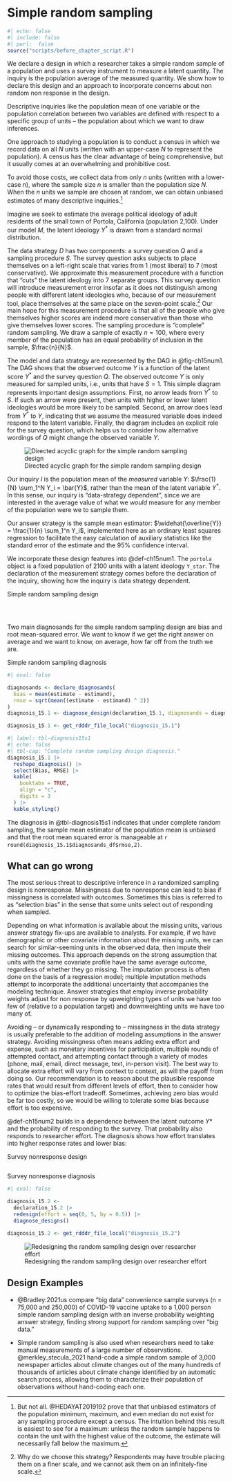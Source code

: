 # Simple random sampling 

```r
#| echo: false
#| include: false
#| purl:  false
source("scripts/before_chapter_script.R")
```

::: {.ddbox}
We declare a design in which a researcher takes a simple random sample of a population and uses a survey instrument to measure a latent quantity. The inquiry is the population average of the measured quantity. We show how to declare this design and an approach to incorporate concerns about non random non response in the design.
:::

Descriptive inquiries like the population mean of one variable or the population correlation between two variables are defined with respect to a specific group of units -- the population about which we want to draw inferences.

One approach to studying a population is to conduct a census in which we record data on all $N$ units (written with an upper-case $N$ to represent the population). A census has the clear advantage of being comprehensive, but it usually comes at an overwhelming and prohibitive cost. 

To avoid those costs, we collect data from only $n$ units (written with a lower-case $n$), where the sample size $n$ is smaller than the population size $N$. When the $n$ units we sample are chosen at random, we can obtain unbiased estimates of many descriptive inquiries.^[But not all. @HEDAYAT2019192 prove that that unbiased estimators of the population minimum, maximum, and even median do not exist for any sampling procedure except a census. The intuition behind this result is easiest to see for a maximum: unless the random sample happens to contain the unit with the highest value of the outcome, the estimate will necessarily fall below the maximum.] 

Imagine we seek to estimate the average political ideology of adult residents of the small town of Portola, California (population 2,100). Under our model *M*, the latent ideology $Y^*$ is drawn from a standard normal distribution.

The data strategy $D$ has two components: a survey question $Q$ and a sampling procedure $S$. The survey question asks subjects to place themselves on a left-right scale that varies from 1 (most liberal) to 7 (most conservative). We approximate this measurement procedure with a function that "cuts" the latent ideology into 7 separate groups. This survey question will introduce measurement error insofar as it does not distinguish among people with different latent ideologies who, because of our measurement tool, place themselves at the same place on the seven-point scale.^[Why do we choose this strategy? Respondents may have trouble placing them on a finer scale, and we cannot ask them on an infinitely-fine scale.] Our main hope for this measurement procedure is that all of the people who give themselves higher scores are indeed more conservative than those who give themselves lower scores. The sampling procedure is "complete" random sampling. We draw a sample of exactly $n = 100$, where every member of the population has an equal probability of inclusion in the sample, $\frac{n}{N}$. 

The model and data strategy are represented by the DAG in @fig-ch15num1. The DAG shows that the observed outcome $Y$ is a function of the latent score $Y^*$ and the survey question $Q$. The observed outcome $Y$ is only measured for sampled units, i.e., units that have $S = 1$. This simple diagram represents important design assumptions. First, no arrow leads from $Y^*$ to $S$. If such an arrow were present, then units with higher or lower latent ideologies would be more likely to be sampled. Second, an arrow does lead from $Y^*$ to $Y$, indicating that we assume the measured variable does indeed respond to the latent variable. Finally, the diagram includes an explicit role for the survey question, which helps us to consider how alternative wordings of $Q$ might change the observed variable $Y$.

![Directed acyclic graph for the simple random sampling design](/figures/figure-15-1){#fig-ch15num1}

Our inquiry $I$ is the population mean of the *measured* variable $Y$: $\frac{1}{N} \sum_1^N Y_i = \bar{Y}$, rather than the mean of the latent variable $Y^*$. In this sense, our inquiry is "data-strategy dependent", since we are interested in the average value of what we *would* measure for any member of the population were we to sample them. 

Our answer strategy is the sample mean estimator: $\widehat{\overline{Y}} = \frac{1}{n} \sum_1^n Y_i$, implemented here as an ordinary least squares regression to facilitate the easy calculation of auxiliary statistics like the standard error of the estimate and the 95% confidence interval.

We incorporate these design features into @def-ch15num1. The `portola` object is a fixed population of 2100 units with a latent ideology `Y_star`. The declaration of the measurement strategy comes before the declaration of the inquiry, showing how the inquiry is data strategy dependent.  

::: {#def-ch15num1 .declaration} 

Simple random sampling design

```r
```

$~$

:::

Two main diagnosands for the simple random sampling design are bias and root mean-squared error. We want to know if we get the right answer on average and we want to know, on average, how far off from the truth we are.

::: {#lem-ch15num1} 

Simple random sampling diagnosis

```r
#| eval: false

diagnosands <- declare_diagnosands(
  bias = mean(estimate - estimand),
  rmse = sqrt(mean((estimate - estimand) ^ 2))
)
diagnosis_15.1 <- diagnose_design(declaration_15.1, diagnosands = diagnosands) 
```

```r
diagnosis_15.1 <- get_rdddr_file_local("diagnosis_15.1")
```

```r
#| label: tbl-diagnosis15s1
#| echo: false
#| tbl-cap: "Complete random sampling design diagnosis."
diagnosis_15.1 |>
  reshape_diagnosis() |>
  select(Bias, RMSE) |>
  kable(
    booktabs = TRUE,
    align = "c",
    digits = 3
  ) |>
  kable_styling()
```

The diagnosis in @tbl-diagnosis15s1 indicates that under complete random sampling, the sample mean estimator of the population mean is unbiased and that the root mean squared error is manageable at `r round(diagnosis_15.1$diagnosands_df$rmse,2)`.

:::

## What can go wrong {#sec-ch15s1ss1}

The most serious threat to descriptive inference in a randomized sampling design is nonresponse. Missingness due to nonresponse can lead to bias if missingness is correlated with outcomes. Sometimes this bias is referred to as "selection bias" in the sense that some units select out of responding when sampled.

Depending on what information is available about the missing units, various answer strategy fix-ups are available to analysts. For example, if we have demographic or other covariate information about the missing units, we can search for similar-seeming units in the observed data, then impute their missing outcomes. This approach depends on the strong assumption that units with the same covariate profile have the same average outcome, regardless of whether they go missing. The imputation process is often done on the basis of a regression model; multiple imputation methods attempt to incorporate the additional uncertainty that accompanies the modeling technique. Answer strategies that employ inverse probability weights adjust for non response by upweighting types of units we have too few of (relative to a population target) and downweighting units we have too many of.

Avoiding -- or dynamically responding to -- missingness in the data strategy is usually preferable to the addition of modeling assumptions in the answer strategy. Avoiding missingness often means adding extra effort and expense, such as monetary incentives for participation, multiple rounds of attempted contact, and attempting contact through a variety of modes (phone, mail, email, direct message, text, in-person visit). The best way to allocate extra effort will vary from context to context, as will the payoff from doing so. Our recommendation is to reason about the plausible response rates that would result from different levels of effort, then to consider how to optimize the bias-effort tradeoff. Sometimes, achieving zero bias would be far too costly, so we would be willing to tolerate some bias because effort is too expensive.

@def-ch15num2 builds in a dependence between the latent outcome $Y*$ and the probability of responding to the survey. That probability also responds to researcher effort. The diagnosis shows how effort translates into higher response rates and lower bias:

::: {#def-ch15num2 .declaration} 

Survey nonresponse design
  
```r
```

:::

::: {#lem-ch15num2} 

Survey nonresponse diagnosis

```r
#| eval: false

diagnosis_15.2 <- 
  declaration_15.2 |> 
  redesign(effort = seq(0, 5, by = 0.5)) |> 
  diagnose_designs()
```

```r
diagnosis_15.2 <- get_rdddr_file_local("diagnosis_15.2")
```

![Redesigning the random sampling design over researcher effort](/figures/figure-15-2){#fig-ch15num2}

:::

## Design Examples

- @Bradley:2021us compare "big data" convenience sample surveys (n = 75,000 and 250,000) of COVID-19 vaccine uptake to a 1,000 person simple random sampling design with an inverse probability weighting answer strategy, finding strong support for random sampling over "big data."

- Simple random sampling is also used when researchers need to take manual measurements of a large number of observations. @merkley_stecula_2021 hand-code a simple random sample of 3,000 newspaper articles about climate changes out of the many hundreds of thousands of articles about climate change identified by an automatic search process, allowing them to characterize their population of observations without hand-coding each one.
